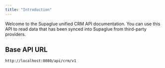 ```yaml
---
title: "Introduction"
---
```


Welcome to the Supaglue unified CRM API documentation. You can use this API to read data that has been synced into Supaglue from third-party providers.

## Base API URL
```
http://localhost:8080/api/crm/v1
```
